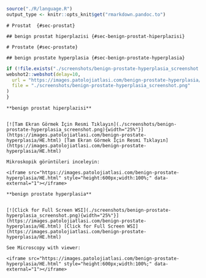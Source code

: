 ```r

source("./R/language.R")
output_type <- knitr::opts_knit$get("rmarkdown.pandoc.to")

```

```asis
# Prostat  {#sec-prostat} 

## benign prostat hiperplazisi {#sec-benign-prostat-hiperplazisi} 

```

```asis
# Prostate {#sec-prostate} 

## benign prostate hyperplasia {#sec-benign-prostate-hyperplasia} 

```

```r
if (!file.exists("./screenshots/benign-prostate-hyperplasia_screenshot.png")) {
webshot2::webshot(delay=10,
  url = "https://images.patolojiatlasi.com/benign-prostate-hyperplasia/HE.html",
  file = "./screenshots/benign-prostate-hyperplasia_screenshot.png"
)
}
```

```asis

**benign prostat hiperplazisi**


[![Tam Ekran Görmek İçin Resmi Tıklayın](./screenshots/benign-prostate-hyperplasia_screenshot.png){width="25%"}](https://images.patolojiatlasi.com/benign-prostate-hyperplasia/HE.html) [Tam Ekran Görmek İçin Resmi Tıklayın](https://images.patolojiatlasi.com/benign-prostate-hyperplasia/HE.html)

```


```asis

Mikroskopik görüntüleri inceleyin:

<iframe src="https://images.patolojiatlasi.com/benign-prostate-hyperplasia/HE.html" style="height:600px;width:100%;" data-external="1"></iframe>

```

```asis

**benign prostate hyperplasia**


[![Click for Full Screen WSI](./screenshots/benign-prostate-hyperplasia_screenshot.png){width="25%"}](https://images.patolojiatlasi.com/benign-prostate-hyperplasia/HE.html) [Click for Full Screen WSI](https://images.patolojiatlasi.com/benign-prostate-hyperplasia/HE.html)

```

```asis

See Microscopy with viewer: 

<iframe src="https://images.patolojiatlasi.com/benign-prostate-hyperplasia/HE.html" style="height:600px;width:100%;" data-external="1"></iframe>

```
